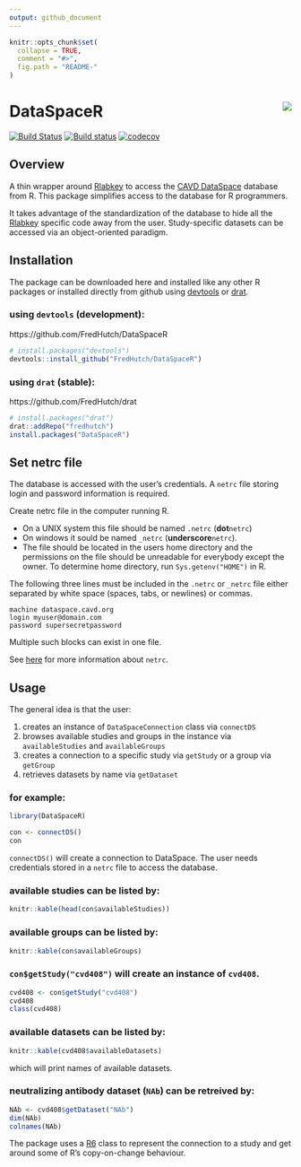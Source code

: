 ```yaml
---
output: github_document
---
```


<!-- README.md is generated from README.Rmd. Please edit that file -->

```r
knitr::opts_chunk$set(
  collapse = TRUE,
  comment = "#>",
  fig.path = "README-"
)
```

# DataSpaceR <img src="man/figures/logo.png" align="right" />

[![Build Status](https://travis-ci.org/FredHutch/DataSpaceR.svg?branch=master)](https://travis-ci.org/FredHutch/DataSpaceR)
[![Build status](https://ci.appveyor.com/api/projects/status/bmwyv5i32xr07bdr/branch/master?svg=true)](https://ci.appveyor.com/project/juyeongkim/dataspacer/branch/master)
[![codecov](https://codecov.io/gh/FredHutch/DataSpaceR/branch/master/graph/badge.svg)](https://codecov.io/gh/FredHutch/DataSpaceR/branch/master)

## Overview

A thin wrapper around [Rlabkey](https://cran.r-project.org/web/packages/Rlabkey/index.html) to access the [CAVD DataSpace](https://dataspace.cavd.org)
database from R. This package simplifies access to the database for R programmers.

It takes advantage of the standardization of the database to hide all 
the [Rlabkey](https://cran.r-project.org/web/packages/Rlabkey/index.html) 
specific code away from the user. Study-specific datasets can be accessed via 
an object-oriented paradigm.


## Installation

The package can be downloaded here and installed like any other R packages or 
installed directly from github using [devtools](https://cran.r-project.org/web/packages/devtools/index.html) or [drat](https://cran.r-project.org/web/packages/drat/index.html).


### using `devtools` (development):

https://github.com/FredHutch/DataSpaceR

```r
# install.packages("devtools")
devtools::install_github("FredHutch/DataSpaceR")
```


### using `drat` (stable):

https://github.com/FredHutch/drat

```r
# install.packages("drat")
drat::addRepo("fredhutch")
install.packages("DataSpaceR")
```


## Set netrc file

The database is accessed with the user's credentials. A `netrc` file storing 
login and password information is required.

Create netrc file in the computer running R.

* On a UNIX system this file should be named `.netrc` (**dot**`netrc`) 
* On windows it sould be named `_netrc` (**underscore**`netrc`). 
* The file should be located in the users home directory and the permissions
on the file should be unreadable for everybody except the owner. To determine
home directory, run `Sys.getenv("HOME")` in R.

The following three lines must be included in the `.netrc` or `_netrc` file 
either separated by white space (spaces, tabs, or newlines) or commas.

```
machine dataspace.cavd.org
login myuser@domain.com
password supersecretpassword
```

Multiple such blocks can exist in one file.

See [here](https://www.labkey.org/wiki/home/Documentation/page.view?name=netrc) 
for more information about `netrc`.


## Usage

The general idea is that the user:

1. creates an instance of `DataSpaceConnection` class via `connectDS`
2. browses available studies and groups in the instance via `availableStudies` and `availableGroups`
3. creates a connection to a specific study via `getStudy` or a group via `getGroup`
4. retrieves datasets by name via `getDataset`


### for example:

```r
library(DataSpaceR)

con <- connectDS()
con
```

`connectDS()` will create a connection to DataSpace. The user needs 
credentials stored in a `netrc` file to access the database. 


### available studies can be listed by:

```r
knitr::kable(head(con$availableStudies))
```


### available groups can be listed by:

```r
knitr::kable(con$availableGroups)
```


### `con$getStudy("cvd408")` will create an instance of `cvd408`.

```r
cvd408 <- con$getStudy("cvd408")
cvd408
class(cvd408)
```


### available datasets can be listed by:

```r
knitr::kable(cvd408$availableDatasets)
```

which will print names of available datasets.


### neutralizing antibody dataset (`NAb`) can be retreived by:

```r
NAb <- cvd408$getDataset("NAb")
dim(NAb)
colnames(NAb)
```

The package uses a [R6](https://cran.r-project.org/web/packages/R6/index.html) 
class to represent the connection to a study and get around some of R's 
copy-on-change behaviour.
